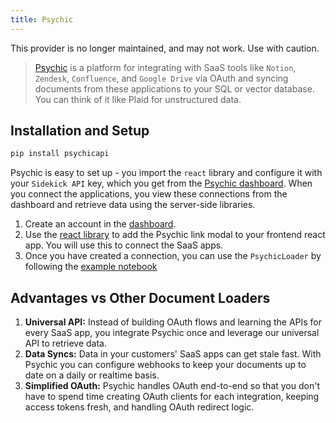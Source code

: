 ```yaml
---
title: Psychic
---
```


<Warning>
This provider is no longer maintained, and may not work. Use with caution.
</Warning>

>[Psychic](https://www.psychic.dev/) is a platform for integrating with SaaS tools like `Notion`, `Zendesk`,
> `Confluence`, and `Google Drive` via OAuth and syncing documents from these applications to your SQL or vector
> database. You can think of it like Plaid for unstructured data.

## Installation and Setup

```bash
pip install psychicapi
```

Psychic is easy to set up - you import the `react` library and configure it with your `Sidekick API` key, which you get
from the [Psychic dashboard](https://dashboard.psychic.dev/). When you connect the applications, you
view these connections from the dashboard and retrieve data using the server-side libraries.

1. Create an account in the [dashboard](https://dashboard.psychic.dev/).
2. Use the [react library](https://docs.psychic.dev/sidekick-link) to add the Psychic link modal to your frontend react app. You will use this to connect the SaaS apps.
3. Once you have created a connection, you can use the `PsychicLoader` by following the [example notebook](/oss/integrations/document_loaders/psychic)


## Advantages vs Other Document Loaders

1.	**Universal API:** Instead of building OAuth flows and learning the APIs for every SaaS app, you integrate Psychic once and leverage our universal API to retrieve data.
2.	**Data Syncs:** Data in your customers' SaaS apps can get stale fast. With Psychic you can configure webhooks to keep your documents up to date on a daily or realtime basis.
3.	**Simplified OAuth:** Psychic handles OAuth end-to-end so that you don't have to spend time creating OAuth clients for each integration, keeping access tokens fresh, and handling OAuth redirect logic.
